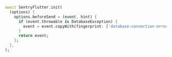 ```dart {4-7}
await SentryFlutter.init(
  (options) {
    options.beforeSend = (event, hint) {
      if (event.throwable is DatabaseException) {
        event = event.copyWith(fingerprint: ['database-connection-error']);
      }
      return event;
    };
  },
);
```
